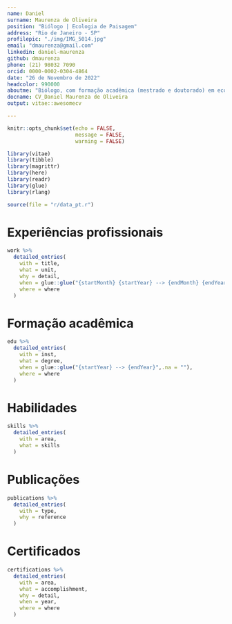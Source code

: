 ```yaml
---
name: Daniel
surname: Maurenza de Oliveira
position: "Biólogo | Ecologia de Paisagem"
address: "Rio de Janeiro - SP"
profilepic: "./img/IMG_5014.jpg"
email: "dmaurenza@gmail.com"
linkedin: daniel-maurenza
github: dmaurenza
phone: (21) 98032 7090
orcid: 0000-0002-0304-4864
date: "26 de Novembro de 2022"
headcolor: 990000
aboutme: "Biólogo, com formação acadêmica (mestrado e doutorado) em ecologia. Ao longo dos 15 anos de experiência, adquiri sólido conhecimento em análise de dados, compreensão robusta sobre os métodos científicos e no uso de linguagem de programação para responder questões de relevância ambiental."
docname: CV_Daniel Maurenza de Oliveira
output: vitae::awesomecv

---
```


```r
knitr::opts_chunk$set(echo = FALSE,
                      message = FALSE,
                      warning = FALSE)

library(vitae)
library(tibble)
library(magrittr)
library(here)
library(readr)
library(glue)
library(rlang)

source(file = "r/data_pt.r")

```

# Experiências profissionais

```r

work %>%
  detailed_entries(
    with = title,
    what = unit,
    why = detail,
    when = glue::glue("{startMonth} {startYear} --> {endMonth} {endYear}",.na = ""),
    where = where
  )

```

# Formação acadêmica

```r

edu %>%
  detailed_entries(
    with = inst,
    what = degree,
    when = glue::glue("{startYear} --> {endYear}",.na = ""),
    where = where
  )

```

# Habilidades

```r

skills %>%
  detailed_entries(
    with = area,
    what = skills
  )

```

# Publicações 

<!-- (para lista completa de publicações, consulte meu [*ORCID*](https://orcid.org/0000-0002-0304-4864))  -->
```r

publications %>%
  detailed_entries(
    with = type,
    why = reference
  )

```

# Certificados 
 
```r
 
certifications %>%
  detailed_entries(
    with = area,
    what = accomplishment,
    why = detail,
    when = year,
    where = where
  )

```
